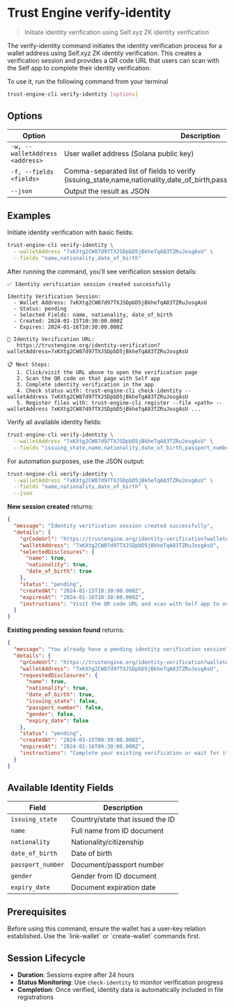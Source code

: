 # Trust Engine verify-identity

> Initiate identity verification using Self.xyz ZK identity verification

The verify-identity command initiates the identity verification process for a wallet address using Self.xyz ZK identity verification. This creates a verification session and provides a QR code URL that users can scan with the Self app to complete their identity verification.

To use it, run the following command from your terminal

```bash
trust-engine-cli verify-identity [options]
```

## Options

| Option                          | Description                                                                      |
| ------------------------------- | -------------------------------------------------------------------------------- |
| `-w, --walletAddress <address>` | User wallet address (Solana public key)                                         |
| `-f, --fields <fields>`         | Comma-separated list of fields to verify (issuing_state,name,nationality,date_of_birth,passport_number,gender,expiry_date) |
| `--json`                        | Output the result as JSON                                                        |

## Examples

Initiate identity verification with basic fields:

```bash
trust-engine-cli verify-identity \
  --walletAddress "7xKXtg2CW87d97TXJSDpbD5jBkheTqA83TZRuJosgAsU" \
  --fields "name,nationality,date_of_birth"
```

After running the command, you'll see verification session details:

```
✅ Identity verification session created successfully

Identity Verification Session:
  - Wallet Address: 7xKXtg2CW87d97TXJSDpbD5jBkheTqA83TZRuJosgAsU
  - Status: pending
  - Selected Fields: name, nationality, date_of_birth
  - Created: 2024-01-15T10:30:00.000Z
  - Expires: 2024-01-16T10:30:00.000Z

🔗 Identity Verification URL:
   https://trustengine.org/identity-verification?walletAddress=7xKXtg2CW87d97TXJSDpbD5jBkheTqA83TZRuJosgAsU

📋 Next Steps:
   1. Click/visit the URL above to open the verification page
   2. Scan the QR code on that page with Self app
   3. Complete identity verification in the app
   4. Check status with: trust-engine-cli check-identity --walletAddress 7xKXtg2CW87d97TXJSDpbD5jBkheTqA83TZRuJosgAsU
   5. Register files with: trust-engine-cli register --file <path> --walletAddress 7xKXtg2CW87d97TXJSDpbD5jBkheTqA83TZRuJosgAsU ...
```

Verify all available identity fields:

```bash
trust-engine-cli verify-identity \
  --walletAddress "7xKXtg2CW87d97TXJSDpbD5jBkheTqA83TZRuJosgAsU" \
  --fields "issuing_state,name,nationality,date_of_birth,passport_number,gender,expiry_date"
```

For automation purposes, use the JSON output:

```bash
trust-engine-cli verify-identity \
  --walletAddress "7xKXtg2CW87d97TXJSDpbD5jBkheTqA83TZRuJosgAsU" \
  --fields "name,nationality,date_of_birth" \
  --json
```

**New session created** returns:

```json
{
  "message": "Identity verification session created successfully",
  "details": {
    "qrCodeUrl": "https://trustengine.org/identity-verification?walletAddress=7xKXtg2CW87d97TXJSDpbD5jBkheTqA83TZRuJosgAsU",
    "walletAddress": "7xKXtg2CW87d97TXJSDpbD5jBkheTqA83TZRuJosgAsU",
    "selectedDisclosures": {
      "name": true,
      "nationality": true,
      "date_of_birth": true
    },
    "status": "pending",
    "createdAt": "2024-01-15T10:30:00.000Z",
    "expiresAt": "2024-01-16T10:30:00.000Z",
    "instructions": "Visit the QR code URL and scan with Self app to verify your identity"
  }
}
```

**Existing pending session found** returns:

```json
{
  "message": "You already have a pending identity verification session",
  "details": {
    "qrCodeUrl": "https://trustengine.org/identity-verification?walletAddress=7xKXtg2CW87d97TXJSDpbD5jBkheTqA83TZRuJosgAsU",
    "walletAddress": "7xKXtg2CW87d97TXJSDpbD5jBkheTqA83TZRuJosgAsU",
    "requestedDisclosures": {
      "name": true,
      "nationality": true,
      "date_of_birth": true,
      "issuing_state": false,
      "passport_number": false,
      "gender": false,
      "expiry_date": false
    },
    "status": "pending",
    "createdAt": "2024-01-15T09:30:00.000Z",
    "expiresAt": "2024-01-16T09:30:00.000Z",
    "instructions": "Complete your existing verification or wait for it to expire before starting a new one"
  }
}
```

## Available Identity Fields

| Field              | Description                          |
| ------------------ | ------------------------------------ |
| `issuing_state`    | Country/state that issued the ID     |
| `name`             | Full name from ID document           |
| `nationality`      | Nationality/citizenship              |
| `date_of_birth`    | Date of birth                        |
| `passport_number`  | Document/passport number             |
| `gender`           | Gender from ID document              |
| `expiry_date`      | Document expiration date             |

## Prerequisites

<Warning>
Before using this command, ensure the wallet has a user-key relation established. Use the `link-wallet` or `create-wallet` commands first.
</Warning>

## Session Lifecycle

- **Duration**: Sessions expire after 24 hours
- **Status Monitoring**: Use `check-identity` to monitor verification progress
- **Completion**: Once verified, identity data is automatically included in file registrations
